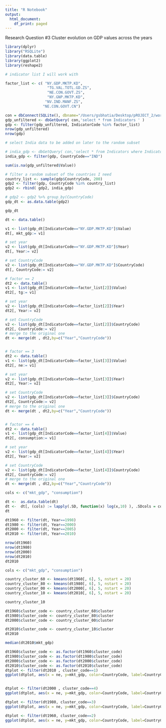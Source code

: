 ```yaml
---
title: "R Notebook"
output:
  html_document:
    df_print: paged
---
```


Research Question #3
Cluster evolution on GDP values across the years

```r
library(dplyr)
library("RSQLite")
library(data.table)
library(ggplot2)
library(reshape2)
```


```r
# indicator list I will work with

factor_list <- c( "NY.GDP.MKTP.KD",
                   "TG.VAL.TOTL.GD.ZS",
                   "NE.CON.GOVT.ZS", 
                   "NY.GNP.MKTP.KD", 
                  "NV.IND.MANF.ZS",
                 "NE.CON.GOVT.CN")

con = dbConnect(SQLite(), dbname="/Users/gsbhatia/Desktop/pROJECT_2/world-development-indicators/database.sqlite")
gdp_unfiltered <- dbGetQuery( con,'select * from Indicators ' )
gdp <- filter(gdp_unfiltered, IndicatorCode %in% factor_list)
nrow(gdp_unfiltered)
nrow(gdp)

# select India data to be added on later to the random subset

# india_gdp <- dbGetQuery( con,'select * from Indicators where IndicatorCode= "NY.GDP.MKTP.KD" and CountryCode= "IND" ' )
india_gdp <- filter(gdp, CountryCode=="IND")

```
```r

sum(is.na(gdp_unfiltered$Value))

```


```r

# filter a random subset of the countries I need
country_list <- sample(gdp$CountryCode, 200)
gdp2 <- filter(gdp, CountryCode %in% country_list)
gdp2 <- rbind( gdp2, india_gdp)

# gdp2 <- gdp2 %>% group_by(CountryCode)
gdp_dt <- as.data.table(gdp2)

gdp_dt
```

```r

dt <- data.table()

v1 <- list(gdp_dt[IndicatorCode=="NY.GDP.MKTP.KD"]$Value)
dt[, mkt_gdp:= v1]

# set year
v2 <- list(gdp_dt[IndicatorCode=="NY.GDP.MKTP.KD"]$Year)
dt[, Year:= v2]

# set CountryCode
v2 <- list(gdp_dt[IndicatorCode=="NY.GDP.MKTP.KD"]$CountryCode)
dt[, CountryCode:= v2]

# factor == 2
dt2 <- data.table()
v1 <- list(gdp_dt[IndicatorCode==factor_list[2]]$Value)
dt2[, tg:= v1]

# set year
v2 <- list(gdp_dt[IndicatorCode==factor_list[2]]$Year)
dt2[, Year:= v2]

# set CountryCode
v2 <- list(gdp_dt[IndicatorCode==factor_list[2]]$CountryCode)
dt2[, CountryCode:= v2]
# merge to the original one
dt <- merge(dt , dt2,by=c("Year","CountryCode")) 


# factor == 3
dt2 <- data.table()
v1 <- list(gdp_dt[IndicatorCode==factor_list[3]]$Value)
dt2[, ne:= v1]

# set year
v2 <- list(gdp_dt[IndicatorCode==factor_list[3]]$Year)
dt2[, Year:= v2]

# set CountryCode
v2 <- list(gdp_dt[IndicatorCode==factor_list[3]]$CountryCode)
dt2[, CountryCode:= v2]
# merge to the original one
dt <- merge(dt , dt2,by=c("Year","CountryCode")) 


# factor == 4
dt2 <- data.table()
v1 <- list(gdp_dt[IndicatorCode==factor_list[4]]$Value)
dt2[, consumption:= v1]

# set year
v2 <- list(gdp_dt[IndicatorCode==factor_list[4]]$Year)
dt2[, Year:= v2]

# set CountryCode
v2 <- list(gdp_dt[IndicatorCode==factor_list[4]]$CountryCode)
dt2[, CountryCode:= v2]
# merge to the original one
dt <- merge(dt , dt2,by=c("Year","CountryCode")) 


```


```r

cols <- c("mkt_gdp", "consumption")

dt <-  as.data.table(dt) 
dt <-  dt[, (cols) := lapply(.SD, function(x) log(x,10) ), .SDcols = cols ]
dt

```


```r

dt1960 <- filter(dt, Year==1998)
dt1980 <- filter(dt, Year==2000)
dt2000 <- filter(dt, Year==2005)
dt2010 <- filter(dt, Year==2010)

nrow(dt1960)
nrow(dt1980)
nrow(dt2000)
nrow(dt2010)
dt2010

```


```r

cols <- c("mkt_gdp", "consumption")

country_cluster_60 <- kmeans(dt1960[, 6], 5, nstart = 20)
country_cluster_80 <- kmeans(dt1980[, 6], 5, nstart = 20)
country_cluster_00 <- kmeans(dt2000[, 6], 5, nstart = 20)
country_cluster_10 <- kmeans(dt2010[, 6], 5, nstart = 20)

country_cluster_10

```


```r

dt1960$cluster_code <- country_cluster_60$cluster
dt1980$cluster_code <- country_cluster_80$cluster
dt2000$cluster_code <- country_cluster_00$cluster

dt2010$cluster_code <- country_cluster_10$cluster
dt2010

```


```r

median(dt2010$mkt_gdp)

dt1960$cluster_code <- as.factor(dt1960$cluster_code) 
dt1980$cluster_code <- as.factor(dt1980$cluster_code) 
dt2000$cluster_code <- as.factor(dt2000$cluster_code) 
dt2010$cluster_code <- as.factor(dt2010$cluster_code) 
dtplot <- filter(dt2010 , cluster_code==1) 
ggplot(dtplot, aes(x = ne, y=mkt_gdp, color=CountryCode, label=CountryCode)) + geom_point() + geom_text(check_overlap = TRUE)
  
```


```r

dtplot <- filter(dt2000 , cluster_code==4) 
ggplot(dtplot, aes(x = ne, y=mkt_gdp, color=CountryCode, label=CountryCode)) + geom_point() + geom_text(check_overlap = TRUE)

```


```r

dtplot <- filter(dt1980, cluster_code==3) 
ggplot(dtplot, aes(x = ne, y=mkt_gdp, color=CountryCode, label=CountryCode)) + geom_point() + geom_text(check_overlap = TRUE)

```


```r

dtplot <- filter(dt1960, cluster_code==2) 
ggplot(dtplot, aes(x = ne, y=mkt_gdp, color=CountryCode, label=CountryCode)) + geom_point() + geom_text(check_overlap = TRUE)

```


```r
```

